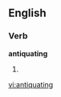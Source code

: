 ==English==

===Verb===
'''antiquating'''

# {{present participle of|antiquate}}

[[vi:antiquating]]
